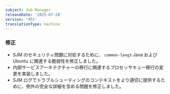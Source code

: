 ```yaml
---
subject: Job Manager
releaseDate: '2025-07-28'
version: '451'
translationType: machine
---
```


### 修正

* SJM のセキュリティ問題に対処するために、 `common-lang3` Java および Ubuntu に関連する脆弱性を修正しました。
* 内部サービスアーキテクチャーの移行に関連するプロセッサキュー移行の変更を実装しました。
* SJM ログでトラブルシューティングのコンテキストをより適切に提供するために、例外の完全な詳細を含める問題を修正しました。